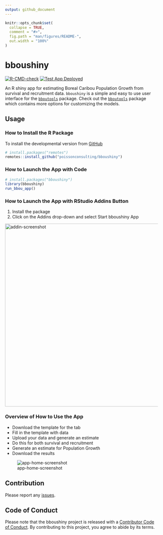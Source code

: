 ```yaml
---
output: github_document
---
```


<!-- README.md is generated from README.Rmd. Please edit that file -->

```r
knitr::opts_chunk$set(
  collapse = TRUE,
  comment = "#>",
  fig.path = "man/figures/README-",
  out.width = "100%"
)
```

# bboushiny

<!-- badges: start -->
[![R-CMD-check](https://github.com/poissonconsulting/bboushiny/actions/workflows/R-CMD-check.yaml/badge.svg)](https://github.com/poissonconsulting/bboushiny/actions/workflows/R-CMD-check.yaml)
[![Test App Deployed](https://github.com/poissonconsulting/bboushiny/workflows/deploy-app/badge.svg)](https://github.com/poissonconsulting/bboushiny/actions)
<!-- badges: end -->

An R shiny app for estimating Boreal Caribou Population Growth from survival and recruitment data.
`bboushiny` is a simple and easy to use user interface for the [`bboutools`](https://github.com/poissonconsulting/bboutools) package.
Check out the [`bboutools`](https://github.com/poissonconsulting/bboutools) package which contains more options for customizing the models. 

## Usage

### How to Install the R Package

To install the developmental version from [GitHub](https://github.com/poissonconsulting/bboushiny)
```r
# install.packages("remotes")
remotes::install_github("poissonconsulting/bboushiny")
```

### How to Launch the App with Code

```r
# install.packages("bboushiny")
library(bboushiny)
run_bbou_app()
```

### How to Launch the App with RStudio Addins Button

1. Install the package
2. Click on the Addins drop-down and select Start bboushiny App 

<img src="inst/images/addins.png" alt="addin-screenshot" width="600"/>

### Overview of How to Use the App

- Download the template for the tab
- Fill in the template with data
- Upload your data and generate an estimate
- Do this for both survival and recruitment
- Generate an estimate for Population Growth
- Download the results 

![app-home-screenshot](inst/images/app-home-page.png)

## Contribution

Please report any [issues](https://github.com/poissonconsulting/bboushiny/issues).


## Code of Conduct

Please note that the bboushiny project is released with a [Contributor Code of Conduct](https://contributor-covenant.org/version/2/0/CODE_OF_CONDUCT.html). By contributing to this project, you agree to abide by its terms.
